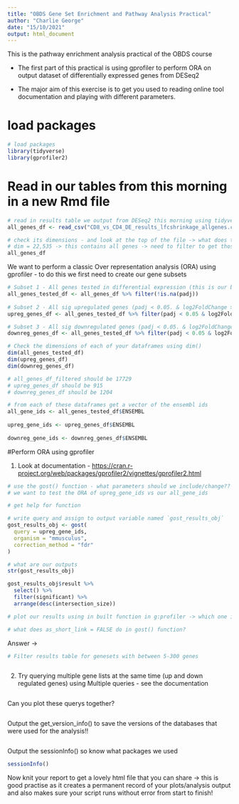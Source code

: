 ```yaml
---
title: "OBDS Gene Set Enrichment and Pathway Analysis Practical"
author: "Charlie George"
date: "15/10/2021"
output: html_document
---
```


This is the pathway enrichment analysis practical of the OBDS course

-   The first part of this practical is using gprofiler to perform ORA on output dataset of differentially expressed genes from DESeq2

-   The major aim of this exercise is to get you used to reading online tool documentation and playing with different parameters.

# load packages

```r
# load packages
library(tidyverse)
library(gprofiler2)
```

# Read in our tables from this morning in a new Rmd file

```r
# read in results table we output from DESeq2 this morning using tidyverse read_csv()
all_genes_df <- read_csv("CD8_vs_CD4_DE_results_lfcshrinkage_allgenes.csv") # Relative path to symlink to CSV file in project folder

# check its dimensions - and look at the top of the file -> what does this tell us about our table? 
# dim = 22,535 -> this contains all genes -> need to filter to get those tested 
all_genes_df
```

We want to perform a classic Over representation analysis (ORA) using gprofiler - to do this we first need to create our gene subsets

```r
# Subset 1 - All genes tested in differential expression (this is our background/control gene list) - i.e. remove padj == NA 
all_genes_tested_df <- all_genes_df %>% filter(!is.na(padj))
  
# Subset 2 - All sig upregulated genes (padj < 0.05. & log2FoldChange > 1)
upreg_genes_df <- all_genes_tested_df %>% filter(padj < 0.05 & log2FoldChange > 1)

# Subset 3 - All sig downregulated genes (padj < 0.05. & log2FoldChange < 1)
downreg_genes_df <- all_genes_tested_df %>% filter(padj < 0.05 & log2FoldChange < -1)

# Check the dimensions of each of your dataframes using dim()
dim(all_genes_tested_df)
dim(upreg_genes_df)
dim(downreg_genes_df)

# all_genes_df_filtered should be 17729
# upreg_genes_df should be 915
# downreg_genes_df should be 1204
```

```r
# from each of these dataframes get a vector of the ensembl ids 
all_gene_ids <- all_genes_tested_df$ENSEMBL
    
upreg_gene_ids <- upreg_genes_df$ENSEMBL
    
downreg_gene_ids <- downreg_genes_df$ENSEMBL
```

#Perform ORA using gprofiler

1.  Look at documentation - <https://cran.r-project.org/web/packages/gprofiler2/vignettes/gprofiler2.html>

```r
# use the gost() function - what parameters should we include/change??
# we want to test the ORA of upreg_gene_ids vs our all_gene_ids

# get help for function

# write query and assign to output variable named `gost_results_obj`
gost_results_obj <- gost(
  query = upreg_gene_ids,
  organism = "mmusculus",
  correction_method = "fdr"
)

# what are our outputs  
str(gost_results_obj)
```

```r
gost_results_obj$result %>% 
  select() %>% 
  filter(significant) %>% 
  arrange(desc(intersection_size))
```

```r
# plot our results using in built function in g:profiler -> which one is it? 

```

```r
# what does as_short_link = FALSE do in gost() function? 

```

Answer -\>

```r
# Filter results table for genesets with between 5-300 genes 



```

2.  Try querying multiple gene lists at the same time (up and down regulated genes) using Multiple queries - see the documentation

```r

```

Can you plot these querys together?

```r


```

Output the get_version_info() to save the versions of the databases that were used for the analysis!!

```r

```

Output the sessionInfo() so know what packages we used

```r
sessionInfo()

```

Now knit your report to get a lovely html file that you can share -\> this is good practise as it creates a permanent record of your plots/analysis output and also makes sure your script runs without error from start to finish!
